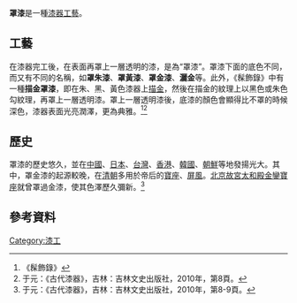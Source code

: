 '''罩漆'''是一種[[漆器工藝|漆器工藝]]。

==工藝==
在漆器完工後，在表面再罩上一層透明的漆，是為“罩漆”。罩漆下面的底色不同，而又有不同的名稱，如'''罩朱漆'''、'''罩黃漆'''、'''罩金漆'''、'''灑金'''等。此外，《髹飾錄》中有一種'''描金罩漆'''，即在朱、黑、黃色漆器上[[描金|描金]]，然後在描金的紋理上以黑色或朱色勾紋理，再罩上一層透明漆。罩上一層透明漆後，底漆的顏色會顯得比不罩的時候深色，漆器表面光亮潤澤，更為典雅。<ref>《髹飾錄》</ref><ref>于元：《古代漆器》，吉林：吉林文史出版社，2010年，第8頁。</ref>

==歷史==
罩漆的歷史悠久，並在[[中國|中國]]、[[日本|日本]]、[[台灣|台灣]]、[[香港|香港]]、[[韓國|韓國]]、[[朝鮮|朝鮮]]等地發揚光大。其中，罩金漆的起源較晚，在[[清朝|清朝]]多用於帝后的[[寶座|寶座]]、[[屏風|屏風]]。[[北京|北京]][[故宮|故宮]][[太和殿|太和殿]][[金鑾寶座|金鑾寶座]]就曾罩過金漆，使其色澤歷久彌新。<ref>于元：《古代漆器》，吉林：吉林文史出版社，2010年，第8-9頁。</ref>

==參考資料==
{{reflist}}

{{漆器工藝}}

[[Category:漆工|Category:漆工]]